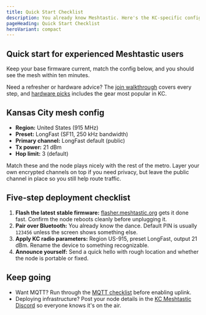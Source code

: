 ```yaml
---
title: Quick Start Checklist
description: You already know Meshtastic. Here's the KC-specific config and five steps to verify you're on the mesh.
pageHeading: Quick Start Checklist
heroVariant: compact
---
```


## Quick start for experienced Meshtastic users

Keep your base firmware current, match the config below, and you should see the
mesh within ten minutes.

Need a refresher or hardware advice? The
[join walkthrough](/get-started/join) covers every step, and
[hardware picks](/get-started/hardware) includes the gear most popular in KC.

## Kansas City mesh config

- **Region:** United States (915 MHz)
- **Preset:** LongFast (SF11, 250 kHz bandwidth)
- **Primary channel:** LongFast default (public)
- **Tx power:** 21 dBm
- **Hop limit:** 3 (default)

Match these and the node plays nicely with the rest of the metro. Layer your own
encrypted channels on top if you need privacy, but leave the public channel in
place so you still help route traffic.

## Five-step deployment checklist

1. **Flash the latest stable firmware:**
   [flasher.meshtastic.org](https://flasher.meshtastic.org) gets it done fast.
   Confirm the node reboots cleanly before unplugging it.
2. **Pair over Bluetooth:** You already know the dance. Default PIN is usually
   `123456` unless the screen shows something else.
3. **Apply KC radio parameters:** Region US-915, preset LongFast, output 21 dBm.
   Rename the device to something recognizable.
4. **Announce yourself:** Send a quick hello with rough location and whether the
   node is portable or fixed.

## Keep going

- Want MQTT? Run through the
  [MQTT checklist](/get-started/mqtt) before enabling uplink.
- Deploying infrastructure? Post your node details in the
  [KC Meshtastic Discord](https://discord.gg/eP5VSPKU) so everyone knows it's on
  the air.

